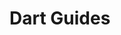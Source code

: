 
# Dart Guides

<GuidesGrid title="Recommended Dart Guides">
  <Guide
    href="/guides/dart/serverless-rest-api-example"
    name="REST API"
    description="Use Nitric to build and deploy REST APIs for AWS, Azure or GCP"
  />
</GuidesGrid>
